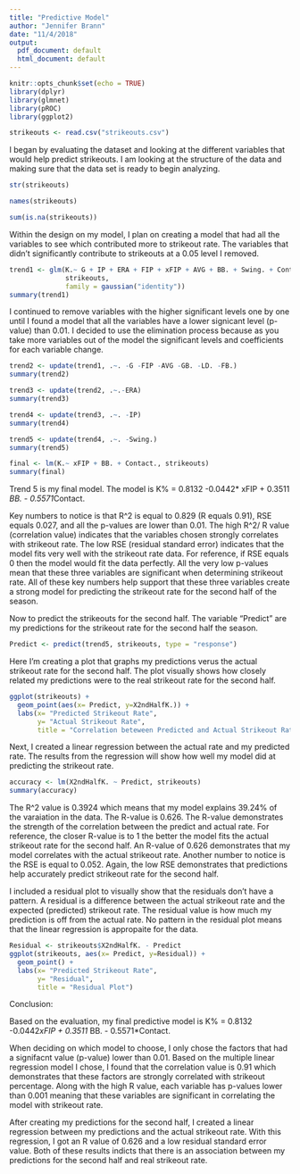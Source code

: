 ```yaml
---
title: "Predictive Model"
author: "Jennifer Brann"
date: "11/4/2018"
output:
  pdf_document: default
  html_document: default
---
```


```r
knitr::opts_chunk$set(echo = TRUE)
library(dplyr)
library(glmnet)
library(pROC)
library(ggplot2)
```

```r
strikeouts <- read.csv("strikeouts.csv")
```

I began by evaluating the dataset and looking at the different variables that would help predict strikeouts. I am looking at the structure of the data and making sure that the data set is ready to begin analyzing.

```r
str(strikeouts)
```
```r
names(strikeouts)
```
```r
sum(is.na(strikeouts))
```

Within the design on my model, I plan on creating a model that had all the variables to see which contributed more to strikeout rate. The variables that didn't significantly contribute to strikeouts at a 0.05 level I removed.

```r
trend1 <- glm(K.~ G + IP + ERA + FIP + xFIP + AVG + BB. + Swing. + Contact. + GB. + LD. + FB., 
              strikeouts, 
              family = gaussian("identity"))
summary(trend1)
```

I continued to remove  variables with the higher significant levels one by one until I found a model that all the variables have a lower signicant level (p-value) than 0.01. I decided to use the elimination process because as you take more variables out of the model the significant levels and coefficients for each variable change.

```r
trend2 <- update(trend1, .~. -G -FIP -AVG -GB. -LD. -FB.)
summary(trend2)
```

```r
trend3 <- update(trend2, .~.-ERA)
summary(trend3)
```

```r
trend4 <- update(trend3, .~. -IP)
summary(trend4)
```

```r
trend5 <- update(trend4, .~. -Swing.)
summary(trend5)
```

```r
final <- lm(K.~ xFIP + BB. + Contact., strikeouts)
summary(final)
```

Trend 5 is my final model.
The model is K% = 0.8132 -0.0442* xFIP + 0.3511 *BB. - 0.5571*Contact. 

Key numbers to notice is that R^2 is equal to 0.829 (R equals 0.91), RSE equals 0.027, and all the p-values are lower than 0.01. 
The high R^2/ R value (correlation value) indicates that the variables chosen strongly correlates with strikeout rate. The low RSE (residual standard error) indicates that the model fits very well with the strikeout rate data. For reference, if RSE equals 0 then the model would fit the data perfectly. All the very low p-values mean that these three variables are significant when determining strikeout rate. All of these key numbers help support that these three variables create a strong model for predicting the strikeout rate for the second half of the season.  

Now to predict the strikeouts for the second half. The variable "Predict" are my predictions for the strikeout rate for the second half the season.

```r
Predict <- predict(trend5, strikeouts, type = "response")
```


Here I'm creating a plot that graphs my predictions verus the actual strikeout rate for the second half. The plot visually shows how closely related my predictions were to the real strikeout rate for the second half.

```r
ggplot(strikeouts) + 
  geom_point(aes(x= Predict, y=X2ndHalfK.)) +
  labs(x= "Predicted Strikeout Rate", 
       y= "Actual Strikeout Rate", 
       title = "Correlation beteween Predicted and Actual Strikeout Rate")
```


Next, I created a linear regression between the actual rate and my predicted rate. The results from the regression will show how well my model did at predicting the strikeout rate.
```r
accuracy <- lm(X2ndHalfK. ~ Predict, strikeouts)
summary(accuracy)
```

The R^2 value is 0.3924 which means that my model explains 39.24% of the varaiation in the data. The R-value is 0.626. The R-value demonstrates the strength of the correlation between the predict and actual rate. For reference, the closer R-value is to 1 the better the model fits the actual strikeout rate for the second half. An R-value of 0.626 demonstrates that my model correlates with the actual strikeout rate.
Another number to notice is the RSE is equal to 0.052. Again, the low RSE demonstrates that predictions help accurately predict strikeout rate for the second half.


I included a residual plot to visually show that the residuals don’t have a pattern. A residual is a difference between the actual strikeout rate and the expected (predicted) strikeout rate. The residual value is how much my prediction is off from the actual rate. No pattern in the residual plot means that the linear regression is appropaite for the data. 


```r
Residual <- strikeouts$X2ndHalfK. - Predict
ggplot(strikeouts, aes(x= Predict, y=Residual)) + 
  geom_point() +
  labs(x= "Predicted Strikeout Rate", 
       y= "Residual", 
       title = "Residual Plot")
```

Conclusion:

Based on the evaluation, my final predictive model is K% = 0.8132 -0.0442*xFIP + 0.3511 *BB. - 0.5571*Contact.

When deciding on which model to choose, I only chose the factors that had a signifacnt value (p-value) lower than 0.01. Based on the multiple linear regression model I chose, I found that the correlation value is 0.91 which demonstrates that these factors are strongly correlated with strikeout percentage. Along with the high R value, each variable has p-values lower than 0.001 meaning that these variables are significant in correlating the model with strikeout rate. 

After creating my predictions for the second half, I created a linear regression between my predictions and the actual strikeout rate. With this regression, I got an R value of 0.626 and a low residual standard error value. Both of these results indicts that there is an association between my predictions for the second half and real strikeout rate.  









